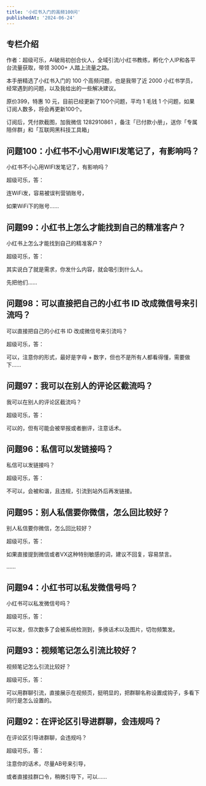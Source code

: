 ```yaml
---
title: '小红书入门的高频100问'
publishedAt: '2024-06-24'
---
```


## 专栏介绍

作者：超级可乐，AI破局初创合伙人，全域引流/小红书教练，孵化个人IP和各平台流量获取，带领 3000+ 人踏上流量之路。  
  
本手册精选了小红书入门的 100 个高频问题，也是我带了近 2000 小红书学员，经常遇到的问题，以及我给出的一些解决建议。  
  
原价399，特惠 10 元，目前已经更新了100个问题，平均 1 毛钱 1 个问题，如果订阅人数多，将会再更新100个。  
  
订阅后，凭付款截图，加我微信 1282910861 ，备注「已付款小册」，送你「专属陪伴群」和「互联网黑科技工具箱」

## 问题100：小红书不小心用WIFI发笔记了，有影响吗？
小红书不小心用WIFI发笔记了，有影响吗？

超级可乐，答：

连WiFi发，容易被误判营销账号，

如果WiFi下的账号......

## 问题99：小红书上怎么才能找到自己的精准客户？
小红书上怎么才能找到自己的精准客户？

超级可乐，答：

其实说白了就是需求，你发什么内容，就会吸引到什么人。

先把他们......

## 问题98：可以直接把自己的小红书 ID 改成微信号来引流吗？
可以直接把自己的小红书 ID 改成微信号来引流吗？

超级可乐，答：

可以，注意你的形式，最好是字母 + 数字，但也不是所有人都看得懂，需要做下......

## 问题97：我可以在别人的评论区截流吗？
我可以在别人的评论区截流吗？

超级可乐，答：

可以的，但有可能会被举报或者删评，注意话术。

## 问题96：私信可以发链接吗？
私信可以发链接吗？

超级可乐，答：

不可以，会被和谐，且违规，引流到站外后再发链接。

## 问题95：别人私信要你微信，怎么回比较好？
别人私信要你微信，怎么回比较好？

超级可乐，答：

如果直接提到微信或者VX这种特别敏感的词，建议不回复，容易禁言。

......

## 问题94：小红书可以私发微信号吗？
小红书可以私发微信号吗？ 

超级可乐，答：

可以发，但次数多了会被系统检测到，多换话术以及图片，切勿频繁发。

## 问题93：视频笔记怎么引流比较好？
视频笔记怎么引流比较好？

超级可乐，答：

可以用群聊引流，直接展示在视频页，挺明显的，把群聊名称设置成钩子，多看下同行是怎么设置的。

## 问题92：在评论区引导进群聊，会违规吗？
在评论区引导进群聊，会违规吗？

超级可乐，答：

注意你的话术，尽量AB号来引导，

或者直接挂群口令，稍微引导下，可以......

